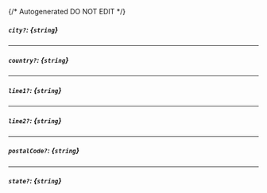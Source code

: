 {/* Autogenerated DO NOT EDIT  */}
##### `city?`: *{`string`}*

---
##### `country?`: *{`string`}*

---
##### `line1?`: *{`string`}*

---
##### `line2?`: *{`string`}*

---
##### `postalCode?`: *{`string`}*

---
##### `state?`: *{`string`}*


